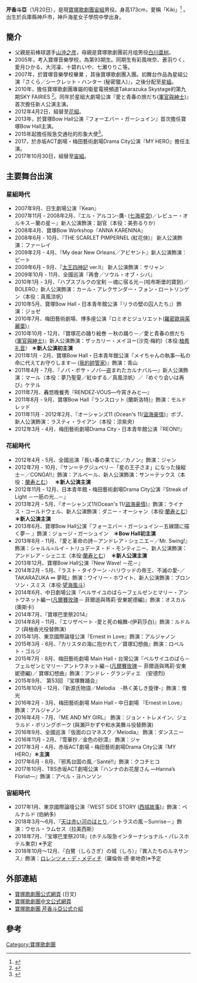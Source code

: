 {{藝人
| 姓名                    = 芹香斗亞（せりか とあ）
| 出生日期                = 1月20日
| 綽號                    = KIKI
|類型                     = 藝人
| 職業                    = 舞台[[演員|演員]]
| 出生地點                = {{JPN}}
| 教育程度                = 寶塚音樂學校
| yearsactive             = 2007-
}}

{{japanese|japanese=芹香斗亞 |kana=せりか とあ|romaji=Serika Toa}}

'''芹香斗亞'''（1月20日），是現[[寶塚歌劇團|寶塚歌劇團]][[宙組|宙組]]男役。身高173cm，愛稱「Kiki」<ref>{{Cite web |url=http://kageki.hankyu.co.jp/star/serika_toa.html |title=寶塚歌劇團 芹香斗亞 公式介紹 |access-date=2016-08-21 |archive-date=2021-02-01 |archive-url=https://web.archive.org/web/20210201181740/https://kageki.hankyu.co.jp/star/serika_toa.html |dead-url=no }}</ref> 。出生於兵庫縣神戶市，神戶海星女子學院中學出身。

==簡介==
*父親是前棒球選手[[山沖之彦|山沖之彦]]，母親是寶塚歌劇團前月组男役[[白川亜树|白川亜树]]。
*2005年，考入寶塚音樂學校，為第93期生。同期生有彩風咲奈、蒼羽りく、愛月ひかる、大河凜、十碧れいや、七瀬りりこ等。
*2007年，於寶塚音樂學校畢業 ，其後寶塚歌劇團入團。初舞台作品為星組公演『さくら／シークレット・ハンター (秘密獵人)』，之後分配至[[星組|星組]]。
*2010年，擔任寶塚歌劇團專屬的衛星電視頻道Takarazuka Skystage的第九期SKY FAIRIES <ref>{{Cite web |url=http://www.skystage.net/fairy/index09.html |title=SKYSTAGE 第九期 SKY FAIRIES |access-date=2016-08-21 |archive-date=2017-12-24 |archive-url=https://web.archive.org/web/20171224155424/http://www.skystage.net/fairy/index09.html |dead-url=no }}</ref>。同年於星組大劇場公演『愛と青春の旅だち([[軍官與紳士|軍官與紳士]])』首次擔任新人公演主演。
*2012年4月2日，組替至[[花組|花組]]。
*2013年，於寶塚Bow Hall公演『フォーエバー・ガーシュイン』首次擔任寶塚Bow Hall主演。
*2015年起擔任阪急交通社的形象大使<ref>{{Cite web |url=http://x.hankyu-travel.com/pdf/hankyu-travel/150420.pdf |title=阪急交通社新イメージキャラクター |access-date=2016-08-21 |archive-date=2016-03-05 |archive-url=https://web.archive.org/web/20160305025201/http://x.hankyu-travel.com/pdf/hankyu-travel/150420.pdf |dead-url=no }}</ref>。
*2017，於赤坂ACT劇場・梅田藝術劇場Drama City公演『MY HERO』擔任主演。
*2017年10月30日，組替至[[宙組|宙組]]。

==主要舞台出演==
===星組時代===
*2007年9月、日生劇場公演『Kean』
*2007年11月 - 2008年2月、『エル・アルコン-鷹- ([[七海星空|七海星空]])／レビュー・オルキス－蘭の星－』新人公演飾演：副官（本役：美弥るりか）
*2008年4月、寶塚Bow Workshop『ANNA KARENINA』
*2008年6月 - 10月、『THE SCARLET PIMPERNEL (紅花俠)』 新人公演飾演：ファーレイ
*2009年2月 - 4月、『My dear New Orleans／アビヤント』新人公演飾演：ピート
*2009年6月 - 9月、『[[太王四神記|太王四神記]] ver.II』 新人公演飾演：サリャン
*2009年10月 - 11月、全國巡演『再會／ソウル・オブ・シバ』
*2010年1月 - 3月、『ハプスブルクの宝剣 －魂に宿る光－(哈布斯堡的寶劍)／BOLERO』新人公演飾演：カール・アレクサンダー・フォン・ロートリンゲン（本役：真風涼帆）
*2010年5月、寶塚Bow Hall・日本青年館公演『リラの壁の囚人たち』）飾演：ジョゼ
*2010年7月、梅田藝術劇場、博多座公演『ロミオとジュリエット([[羅密歐與茱麗葉|羅密歐與茱麗葉]])』
*2010年10月 - 12月、『寶塚花の踊り絵巻 －秋の踊り－／愛と青春の旅だち([[軍官與紳士|軍官與紳士]])』新人公演飾演：ザッカリー・メイヨー(沙克·梅約)（本役:[[柚希礼音|柚希礼音]]）  '''＊新人公演初主演'''
*2011年1月 - 2月、寶塚Bow Hall・日本青年館公演『メイちゃんの執事―私の命に代えてお守りします― ([[我的帥管家|我的帥管家]])』飾演：青山
*2011年4月 - 7月、『ノバ・ボサ・ノバ―盗まれたカルナバル―』新人公演飾演：マール（本役：夢乃聖夏／紅ゆずる／真風涼帆）／『めぐり会いは再び』ケテル
*2011年7月、轟悠晚餐秀『RENDEZ‐VOUS―今宵きみと―』
*2011年8月 - 9月、寶塚Bow Hall『ランスロット (蘭斯洛特)』飾演：モルドレッド
*2011年11月 - 2012年2月、『オーシャンズ11 (Ocean's 11/[[盜海豪情|盜海豪情]])』ボブ、新人公演飾演：ラスティ・ライアン（本役：涼紫央）
*2012年3月 - 4月、梅田藝術劇場Drama City・日本青年館公演『REON!!』

===花組時代===
*2012年4月 - 5月、全國巡演『長い春の果てに／カノン』飾演：ジャン
*2012年7月 - 10月、『サン＝テグジュペリ－「星の王子さま」になった操縦士－／CONGA!!』飾演：アルベール、新人公演飾演：サン＝テックス（本役：[[蘭寿とむ|蘭寿とむ]]）　 '''＊新人公演主演'''
*2012年11月 - 12月、日本青年館・梅田藝術劇場Drama City公演『Streak of Light －一筋の光…－』
*2013年2月 - 5月、『オーシャンズ11(Ocean's 11/[[盜海豪情|盜海豪情]])』飾演：ライナス・コールドウェル、新人公演飾演：ダニー・オーシャン（本役:[[蘭寿とむ|蘭寿とむ]]）　'''＊新人公演主演'''
*2013年6月、寶塚Bow Hall公演『フォーエバー・ガーシュイン－五線譜に描く夢－ 』飾演：ジョージ・ガーシュイン　'''＊Bow Hall初主演'''
*2013年8月 - 11月、『愛と革命の詩－アンドレア・シェニエ－／Mr. Swing!』飾演：シャルル=ルイ・トリュデーヌ・ド・モンティニー、新人公演飾演：アンドレア・シェニエ（本役:[[蘭寿とむ|蘭寿とむ]]）　'''＊新人公演主演'''
*2013年12月、寶塚Bow Hall公演『New Wave! －花－』
*2014年2月 - 5月、『ラスト・タイクーン -ハリウッドの帝王、不滅の愛-／TAKARAZUKA ∞ 夢眩』飾演：ワイリー・ホワイト、新人公演飾演：ブロンソン・スミス（本役:[[望海風斗|望海風斗]]）
*2014年6月、中日劇場公演『ベルサイユのばらーフェルゼンとマリー・アントワネット編ー([[凡爾賽玫瑰|凡爾賽玫瑰]]－ 菲爾遜與瑪莉·安東妮德編)』飾演：オスカル (奧斯卡)
*2014年7月、『寶塚巴里祭2014』
*2014年8月 - 11月、『エリザベート -愛と死の輪舞-(伊莉莎白)』飾演：ルドルフ (與柚香光役替飾演)
*2015年1月、東京國際論壇公演『Ernest in Love』飾演：アルジャノン
*2015年3月 - 6月、『カリスタの海に抱かれて／寶塚幻想曲』飾演：ロベルト・ゴルジ　
*2015年7月 - 8月、梅田藝術劇場 Main Hall・台灣公演『ベルサイユのばら－フェルゼンとマリー･アントワネット編－([[凡爾賽玫瑰|凡爾賽玫瑰]]－ 菲爾遜與瑪莉·安東妮德編)／ 寶塚幻想曲』飾演：アンドレ・グランディエ　(安德烈)
*2015年9月、 第53回 『宝塚舞踊会』　
*2015年10月 - 12月、『新源氏物語／Melodia　-熱く美しき旋律-』飾演：惟光　
*2016年2月 - 3月、梅田藝術劇場 Main Hall・中日劇場 『Ernest in Love』 飾演：アルジャノン 
*2016年4月 - 7月、『ME AND MY GIRL』 飾演：ジョン・トレメイン、ジェラルド・ボリングボーク (與瀬戸かずや和水美舞斗役替飾演)
*2016年9月、全國巡演『仮面のロマネスク／Melodia』 飾演：ダンスニー
*2016年11月 - 2月、『雪華抄／金色の砂漠』 飾演：ジャ 
*2017年3月 - 4月、赤坂ACT劇場・梅田藝術劇場Drama City公演『MY HERO』'''＊主演'''  
*2017年6月 - 8月、『邪馬台国の風／Santé!!』飾演：クコチヒコ 
*2017年10月、TBS赤坂ACT劇場公演『ハンナのお花屋さん —Hanna’s Florist—』飾演：アベル・ヨハンソン

===宙組時代===
*2017年1月、東京國際論壇公演『WEST SIDE STORY ([[西城故事|西城故事]])』飾演：ベルナルド (伯納多)
*2018年3月〜6月、『[[赤河戀影|天は赤い河のほとり]]／シトラスの風－Sunrise－』飾演：ウセル・ラムセス（拉美西斯）
*2018年7月、『宝塚巴里祭2018』(ホテル阪急インターナショナル・パレスホテル東京) ※予定
*2018年10月～12月、『白鷺（しらさぎ）の城（しろ）』『異人たちのルネサンス』飾演：[[Lorenzo_de'_Medici|ロレンツォ・デ・メディチ]]（羅倫佐·德·麥地奇)※予定

==外部連結==
*[http://kageki.hankyu.co.jp/ 寶塚歌劇團公式網頁] {{Wayback|url=http://kageki.hankyu.co.jp/ |date=20160707121951 }} (日文)
*[https://web.archive.org/web/20160601234236/http://takarazukarevue.tw/index.html 寶塚歌劇團中文公式網頁]
*[http://kageki.hankyu.co.jp/star/serika_toa.html 寶塚歌劇團 芹香斗亞公式介紹] {{Wayback|url=http://kageki.hankyu.co.jp/star/serika_toa.html |date=20210201181740 }}

== 參考 ==
{{reflist}}

[[Category:寶塚歌劇團|Category:寶塚歌劇團]]
